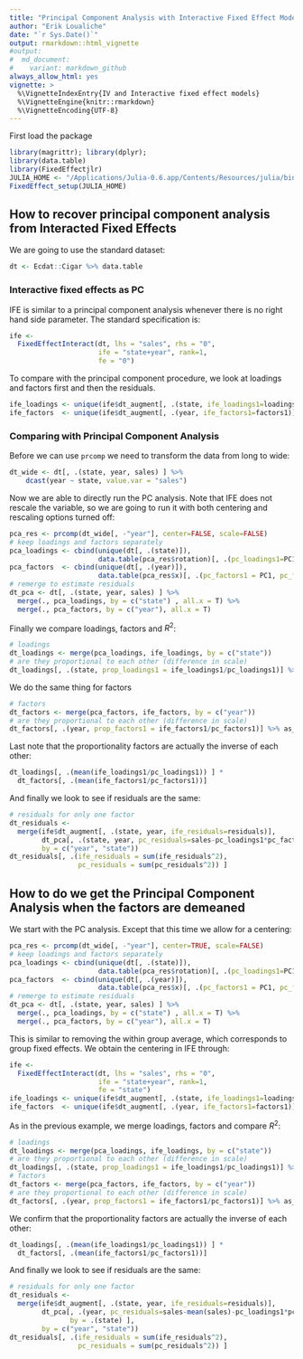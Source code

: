 ```yaml
---
title: "Principal Component Analysis with Interactive Fixed Effect Model"
author: "Erik Loualiche"
date: "`r Sys.Date()`"
output: rmarkdown::html_vignette
#output:
#  md_document:
#    variant: markdown_github
always_allow_html: yes
vignette: >
  %\VignetteIndexEntry{IV and Interactive fixed effect models}
  %\VignetteEngine{knitr::rmarkdown}
  %\VignetteEncoding{UTF-8}
---
```


First load the package

```r
library(magrittr); library(dplyr);
library(data.table)
library(FixedEffectjlr)
JULIA_HOME <- "/Applications/Julia-0.6.app/Contents/Resources/julia/bin/"
FixedEffect_setup(JULIA_HOME)
```
 
## How to recover principal component analysis from Interacted Fixed Effects

We are going to use the standard dataset:
```r
dt <- Ecdat::Cigar %>% data.table
```

### Interactive fixed effects as PC
IFE is similar to a principal component analysis whenever there is no right hand side parameter. The standard specification is:
```r
ife <- 
  FixedEffectInteract(dt, lhs = "sales", rhs = "0", 
                      ife = "state+year", rank=1, 
                      fe = "0")
```

To compare with the principal component procedure, we look at loadings and factors first and then the residuals.
```r
ife_loadings <- unique(ife$dt_augment[, .(state, ife_loadings1=loadings1)])
ife_factors  <- unique(ife$dt_augment[, .(year, ife_factors1=factors1)])
```

### Comparing with Principal Component Analysis
Before we can use `prcomp` we need to transform the data from long to wide:
```r
dt_wide <- dt[, .(state, year, sales) ] %>%
    dcast(year ~ state, value.var = "sales")
```

Now we are able to directly run the PC analysis. Note that IFE does not rescale the variable, so we are going to run it with both centering and rescaling options turned off:
```r
pca_res <- prcomp(dt_wide[, -"year"], center=FALSE, scale=FALSE)
# keep loadings and factors separately
pca_loadings <- cbind(unique(dt[, .(state)]), 
                      data.table(pca_res$rotation)[, .(pc_loadings1=PC1, pc_loadings2=PC2) ] )
pca_factors  <- cbind(unique(dt[, .(year)]),  
                      data.table(pca_res$x)[, .(pc_factors1 = PC1, pc_factors2 = PC2) ] )
# remerge to estimate residuals
dt_pca <- dt[, .(state, year, sales) ] %>%
  merge(., pca_loadings, by = c("state") , all.x = T) %>%
  merge(., pca_factors, by = c("year"), all.x = T)
```

Finally we compare loadings, factors and $R^2$:
```r
# loadings
dt_loadings <- merge(pca_loadings, ife_loadings, by = c("state"))
# are they proportional to each other (difference in scale)
dt_loadings[, .(state, prop_loadings1 = ife_loadings1/pc_loadings1)] %>% as_tibble
```

We do the same thing for factors
```r
# factors
dt_factors <- merge(pca_factors, ife_factors, by = c("year"))
# are they proportional to each other (difference in scale)
dt_factors[, .(year, prop_factors1 = ife_factors1/pc_factors1)] %>% as_tibble
```

Last note that the proportionality factors are actually the inverse of each other:
```r
dt_loadings[, .(mean(ife_loadings1/pc_loadings1)) ] * 
  dt_factors[, .(mean(ife_factors1/pc_factors1))]
```


And finally we look to see if residuals are the same:
```r
# residuals for only one factor
dt_residuals <- 
  merge(ife$dt_augment[, .(state, year, ife_residuals=residuals)],
        dt_pca[, .(state, year, pc_residuals=sales-pc_loadings1*pc_factors1)],
        by = c("year", "state"))
dt_residuals[, .(ife_residuals = sum(ife_residuals^2), 
                 pc_residuals = sum(pc_residuals^2)) ]
```


## How to do we get the Principal Component Analysis when the factors are demeaned

We start with the PC analysis. Except that this time we allow for a centering:
```r
pca_res <- prcomp(dt_wide[, -"year"], center=TRUE, scale=FALSE)
# keep loadings and factors separately
pca_loadings <- cbind(unique(dt[, .(state)]), 
                      data.table(pca_res$rotation)[, .(pc_loadings1=PC1, pc_loadings2=PC2) ] )
pca_factors  <- cbind(unique(dt[, .(year)]),  
                      data.table(pca_res$x)[, .(pc_factors1 = PC1, pc_factors2 = PC2) ] )
# remerge to estimate residuals
dt_pca <- dt[, .(state, year, sales) ] %>%
  merge(., pca_loadings, by = c("state") , all.x = T) %>%
  merge(., pca_factors, by = c("year"), all.x = T)
```


This is similar to removing the within group average, which corresponds to group fixed effects. We obtain the centering in IFE through:
```r
ife <- 
  FixedEffectInteract(dt, lhs = "sales", rhs = "0", 
                      ife = "state+year", rank=1, 
                      fe = "state")
ife_loadings <- unique(ife$dt_augment[, .(state, ife_loadings1=loadings1)])
ife_factors  <- unique(ife$dt_augment[, .(year, ife_factors1=factors1)])
```


As in the previous example, we merge loadings, factors and compare $R^2$:
```r
# loadings
dt_loadings <- merge(pca_loadings, ife_loadings, by = c("state"))
# are they proportional to each other (difference in scale)
dt_loadings[, .(state, prop_loadings1 = ife_loadings1/pc_loadings1)] %>% as_tibble
# factors
dt_factors <- merge(pca_factors, ife_factors, by = c("year"))
# are they proportional to each other (difference in scale)
dt_factors[, .(year, prop_factors1 = ife_factors1/pc_factors1)] %>% as_tibble
```

We confirm that the proportionality factors are actually the inverse of each other:
```r
dt_loadings[, .(mean(ife_loadings1/pc_loadings1)) ] * 
  dt_factors[, .(mean(ife_factors1/pc_factors1))]
```


And finally we look to see if residuals are the same:
```r
# residuals for only one factor
dt_residuals <- 
  merge(ife$dt_augment[, .(state, year, ife_residuals=residuals)],
        dt_pca[, .(year, pc_residuals=sales-mean(sales)-pc_loadings1*pc_factors1),
               by = .(state) ],
        by = c("year", "state"))
dt_residuals[, .(ife_residuals = sum(ife_residuals^2), 
                 pc_residuals = sum(pc_residuals^2)) ]
```
